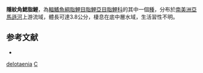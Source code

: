{{Speciesbox 
| taxon = Ceratobranchia delotaenia
| status = NE
| status_system = IUCN3.1
| authority = [[Chernoff|Chernoff]] & [[Machado-Allison|Machado-Allison]], 1990
| synonyms = 
}}
'''隱紋角鰓脂鯉'''，為[[輻鰭魚綱|輻鰭魚綱]][[脂鯉目|脂鯉目]][[脂鯉亞目|脂鯉亞目]][[脂鯉科|脂鯉科]]的其中一個[[種|種]]，分布於[[南美洲|南美洲]][[亞馬遜河|亞馬遜河]]上游流域，體長可達3.8公分，棲息在底中層水域，生活習性不明。

==参考文献==
{{refbegin}}
*{{FishBase_species|genus=Ceratobranchia|species=delotaenia|year=2014|month=1}}
{{refend}}

{{Taxonbar|from=Q5498272}}

[[Category:角鰓脂鯉屬|delotaenia]]
[[Category:1990年描述的鱼类|C]]

{{魚類小作品}}
